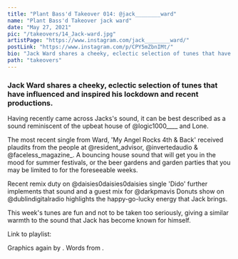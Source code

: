 ---
title: "Plant Bass'd Takeover 014: @jack________ward"
name: "Plant Bass'd Takeover jack ward"
date: "May 27, 2021"
pic: "/takeovers/14_Jack-ward.jpg"
artistPage: "https://www.instagram.com/jack________ward/"
postLink: "https://www.instagram.com/p/CPY5mZbnIMt/"
bio: "Jack Ward shares a cheeky, eclectic selection of tunes that have influenced and inspired his lockdown and recent productions."
path: "takeovers"
---

### Jack Ward shares a cheeky, eclectic selection of tunes that have influenced and inspired his lockdown and recent productions.

Having recently came across Jacks's sound, it can be best described as a sound reminiscent of the upbeat house of @logic1000\_\_\_\_ and Lone.

The most recent single from Ward, 'My Angel Rocks 4th & Back' received plaudits from the people at @resident_advisor, @invertedaudio & @faceless_magazine\_. A bouncing house sound that will get you in the mood for summer festivals, or the beer gardens and garden parties that you may be limited to for the foreseeable weeks.

Recent remix duty on @daisies0daisies0daisies single 'Dido' further implements that sound and a guest mix for @darkpmavis Donuts show on @dublindigitalradio highlights the happy-go-lucky energy that Jack brings.

This week's tunes are fun and not to be taken too seriously, giving a similar warmth to the sound that Jack has become known for himself.

Link to playlist: <HoverLink url="open.spotify.com/playlist/5skAgzUfGmZLwrOPNLnGVf" name="Plant Bass'd Picks." external />

Graphics again by <HoverLink url="www.instagram.com/eggboy_design" name="@eggboy_design" external />.
Words from <HoverLink url="www.instagram.com/inspectorcampbellbap" name="@inspectorcampbellbap" external />.
